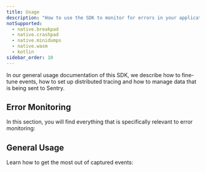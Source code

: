 ```yaml
---
title: Usage
description: "How to use the SDK to monitor for errors in your application."
notSupported:
  - native.breakpad
  - native.crashpad
  - native.minidumps
  - native.wasm
  - kotlin
sidebar_order: 10
---
```


In our <PlatformLink to="/usage/">general usage documentation</PlatformLink> of this SDK, we describe how to <PlatformLink to="/usage/events/">fine-tune events</PlatformLink>, how to set up <PlatformLink to="/usage/distributed-tracing/">distributed tracing</PlatformLink> and how to <PlatformLink to="/usage/data-management/">manage data</PlatformLink> that is being sent to Sentry.

## Error Monitoring

In this section, you will find everything that is specifically relevant to error monitoring:

<PageGrid />

## General Usage

Learn how to get the most out of captured events:

<PageGrid path="/usage/" />
